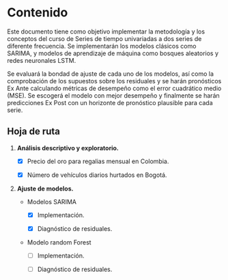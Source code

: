 # Contenido {.unnumbered}

Este documento tiene como objetivo implementar la metodología y los conceptos del curso de Series de tiempo univariadas a dos series de diferente frecuencia. Se implementarán los modelos clásicos como SARIMA, y modelos de aprendizaje de máquina como bosques aleatorios y redes neuronales LSTM.

Se evaluará la bondad de ajuste de cada uno de los modelos, así como la comprobación de los supuestos sobre los residuales y se harán pronósticos Ex Ante calculando métricas de desempeño como el error cuadrático medio (MSE). Se escogerá el modelo con mejor desempeño y finalmente se harán predicciones Ex Post con un horizonte de pronóstico plausible para cada serie.

## Hoja de ruta

1.  **Análisis descriptivo y exploratorio.**

    -   [X] Precio del oro para regalias mensual en Colombia.

    -   [X] Número de vehículos diarios hurtados en Bogotá.

2.  **Ajuste de modelos.**

    -   Modelos SARIMA
        -   [X] Implementación.

        -   [X] Diagnóstico de residuales.
    -   Modelo random Forest
        -   [ ] Implementación.

        -   [ ] Diagnóstico de residuales.
